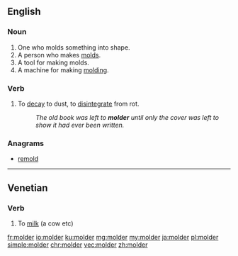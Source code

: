 {{also|mölder}}
==English==

===Noun===
{{en-noun}}

# One who molds something into shape.
# A person who makes [[mold]]s.
# A tool for making molds.
# A machine for making [[molding]].

===Verb===
{{en-verb}}

# To [[decay]] to dust, to [[disintegrate]] from rot.
#: ''The old book was left to '''molder''' until only the cover was left to show it had ever been written.''

===Anagrams===
* [[remold#English|remold]]
----
==Venetian==

===Verb===
{{head|vec|verb}}

# To [[milk]] (a cow etc)

[[fr:molder]]
[[io:molder]]
[[ku:molder]]
[[mg:molder]]
[[my:molder]]
[[ja:molder]]
[[pl:molder]]
[[simple:molder]]
[[chr:molder]]
[[vec:molder]]
[[zh:molder]]